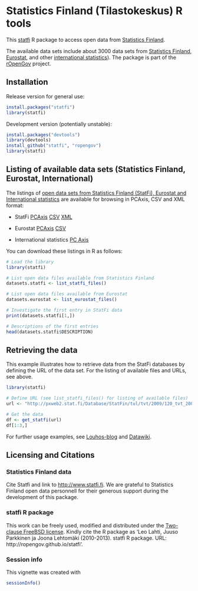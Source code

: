 <!--
%\VignetteEngine{knitr}
%\VignetteIndexEntry{An R Markdown Vignette made with knitr}
-->

Statistics Finland (Tilastokeskus) R tools
===========

This [statfi](http://ropengov.github.com/statfi) R package to access
open data from [Statistics
Finland](http://www.stat.fi/tup/tilastotietokannat/index_fi.html). 

The available data sets include about 3000 data sets from [Statistics
Finland](http://www.stat.fi/org/lainsaadanto/avoin_data.html),
[Eurostat](http://pxweb2.stat.fi/Database/Eurostat/databasetree_fi.asp),
and other [international
statistics](http://pxweb2.stat.fi/Database/Kansainvalisen_tiedon_tietokanta/databasetree_fi.asp)). The
package is part of the [rOpenGov](http://ropengov.github.io) project.

## Installation

Release version for general use:

```r
install.packages("statfi")
library(statfi)
```

Development version (potentially unstable):

```r
install.packages("devtools")
library(devtools)
install_github("statfi", "ropengov")
library(statfi)
```


## Listing of available data sets (Statistics Finland, Eurostat, International)

The listings of [open data sets from Statistics Finland (StatFi),
Eurostat and International
statistics](http://www.stat.fi/org/lainsaadanto/avoin_data.html) are
available for browsing in PCAxis, CSV and XML format:

 * StatFi [PCAxis](http://pxweb2.stat.fi/database/StatFin/databasetree_fi.asp) [CSV](http://pxweb2.stat.fi/database/StatFin/StatFin_rap_csv.csv) [XML](http://pxweb2.stat.fi/database/StatFin/StatFin_rap_xml.csv)

 * Eurostat [PCAxis](http://pxweb2.stat.fi/Database/Eurostat/databasetree_fi.asp) [CSV](http://pxweb2.stat.fi/database/StatFin/StatFin_rap.csv)

 * International statistics [PC Axis](http://pxweb2.stat.fi/Database/Kansainvalisen_tiedon_tietokanta/databasetree_fi.asp)

You can download these listings in R as follows:

```r
# Load the library
library(statfi)

# List open data files available from Statistics Finland
datasets.statfi <- list_statfi_files()

# List open data files available from Eurostat
datasets.eurostat <- list_eurostat_files()

# Investigate the first entry in StatFi data
print(datasets.statfi[1,])

# Descriptions of the first entries
head(datasets.statfi$DESCRIPTION)
```

## Retrieving the data

This example illustrates how to retrieve data from the StatFi
databases by defining the URL of the data set. For the listing of
available files and URLs, see above.

```r
library(statfi)

# Define URL (see list_statfi_files() for listing of available files)
url <- "http://pxweb2.stat.fi/Database/StatFin/tul/tvt/2009/120_tvt_2009_2011-02-18_tau_112_fi.px"

# Get the data
df <- get_statfi(url)
df[1:3,]
```

For further usage examples, see
[Louhos-blog](http://louhos.wordpress.com) and
[Datawiki](https://github.com/ropengov/statfi/wiki/Data).


## Licensing and Citations

### Statistics Finland data

Cite Statfi and link to
[http://www.statfi.fi](http://www.statfi.fi/). We are grateful to
Statistics Finland open data personnell for their generous support
during the development of this package.

### statfi R package

This work can be freely used, modified and distributed under the
[Two-clause FreeBSD
license](http://en.wikipedia.org/wiki/BSD\_licenses). Kindly cite the
R package as 'Leo Lahti, Juuso Parkkinen ja Joona Lehtomäki
(2010-2013). statfi R package. URL:
http://ropengov.github.io/statfi'.


### Session info


This vignette was created with

```r
sessionInfo()
```
